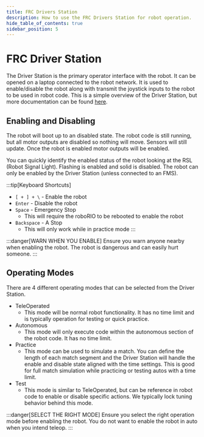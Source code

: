 ```yaml
---
title: FRC Drivers Station
description: How to use the FRC Drivers Station for robot operation.
hide_table_of_contents: true
sidebar_position: 5
---
```


# FRC Driver Station
The Driver Station is the primary operator interface with the robot. It can be opened on a laptop connected to the robot network. It is used to enable/disable the robot along with transmit the joystick inputs to the robot to be used in robot code. This is a simple overview of the Driver Station, but more documentation can be found [here](https://docs.wpilib.org/en/stable/docs/software/driverstation/driver-station.html).

## Enabling and Disabling
The robot will boot up to an disabled state. The robot code is still running, but all motor outputs are disabled so nothing will move. Sensors will still update. Once the robot is enabled motor outputs will be enabled.

You can quickly identify the enabled status of the robot looking at the RSL (Robot Signal Light). Flashing is enabled and solid is disabled. The robot can only be enabled by the Driver Station (unless connected to an FMS).

:::tip[Keyboard Shortcuts]
- `[ + ] + \` - Enable the robot
- `Enter` - Disable the robot
- `Space` - Emergency Stop
    - This will require the roboRIO to be rebooted to enable the robot
- `Backspace` - A Stop
    - This will only work while in practice mode
:::

:::danger[WARN WHEN YOU ENABLE]
Ensure you warn anyone nearby when enabling the robot. The robot is dangerous and can easily hurt someone.
:::

## Operating Modes
There are 4 different operating modes that can be selected from the Driver Station.
- TeleOperated
    - This mode will be normal robot functionality. It has no time limit and is typically operation for testing or quick practice.
- Autonomous
    - This mode will only execute code within the autonomous section of the robot code. It has no time limit.
- Practice
    - This mode can be used to simulate a match. You can define the length of each match segment and the Driver Station will handle the enable and disable state aligned with the time settings. This is good for full match simulation while practicing or testing autos with a time limit.
- Test
    - This mode is similar to TeleOperated, but can be reference in robot code to enable or disable specific actions. We typically lock tuning behavior behind this mode.

:::danger[SELECT THE RIGHT MODE]
Ensure you select the right operation mode before enabling the robot. You do not want to enable the robot in auto when you intend teleop.
:::

